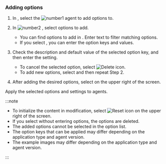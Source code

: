 ### Adding options

<ProdImg img='app-set-agent-in-service.png' desc='Agent CONFIG.' />

1. In <Cmdname sid="side_agents" className="uitext" />, select the ![number1](/img/number-01.png) agent to add options to.

2. In ![number2](/img/number-02.png) <Cmdname sid="write_options" className="uitext" />, select options to add.

   - You can find options to add in <Cmdname sid="search" className="uitext" />. Enter text to filter matching options.
   - If you select <Cmdname sid="direct_input" className="uitext" />, you can enter the option keys and values.

3. Check the description and default value of the selected option key, and then enter the setting.

   <ImgLang img='add-agent-option-value.png' desc='' />

   - To cancel the selected option, select ![Delete icon](/img/ico-trash.svg).
   - To add new options, select <Cmdname sid="adding" className="uitext" /> and then repeat Step 2.

4. After adding the desired options, select <Cmdname sid="apply" className="uitext" /> on the upper right of the screen.

Apply the selected options and settings to agents.

:::note

- To initialize the content in modification, select ![Reset icon](/img/ico-refresh.svg) on the upper right of the screen.
- If you select <Cmdname sid="apply" className="uitext" /> without entering options, the options are deleted.
- The added options cannot be selected in the option list.
- The option keys that can be applied may differ depending on the application type and agent version.
- The example images may differ depending on the application type and agent version.

:::
